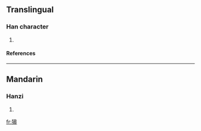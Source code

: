 ==Translingual==
===Han character===
{{Han char|rn=94|rad=犬|as=10|sn=13|four=|canj=大竹竹日十 (KHHAJ), X大竹竹日 (XKHHA)}}
# {{defn|Han|sort=犬10}}
====References====
{{Han ref|kx=0717.110|dkj=20610|dj=1128.260|hdz=21363.020|uh=7346|ud=29510}}

----
==Mandarin==
===Hanzi===
{{cmn-hanzi|pin=[[háo]] (hao2)|wg=hao<sup>2</sup>}}
# {{defn|Mandarin}}

[[fr:獆]]
